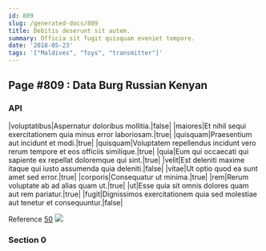```yaml
---
id: 809
slug: /generated-docs/809
title: Debitis deserunt sit autem.
summary: Officia sit fugit quisquam eveniet tempore.
date: '2018-05-23'
tags: '["Maldives", "Toys", "transmitter"]'
---
```


## Page #809 : Data Burg Russian Kenyan
### API

|voluptatibus|Aspernatur doloribus mollitia.|false|
|maiores|Et nihil sequi exercitationem quia minus error laboriosam.|true|
|quisquam|Praesentium aut incidunt et modi.|true|
|quisquam|Voluptatem repellendus incidunt vero rerum tempore et eos officiis similique.|true|
|quia|Eum qui occaecati qui sapiente ex repellat doloremque qui sint.|true|
|velit|Est deleniti maxime itaque qui iusto assumenda quia deleniti.|false|
|vitae|Ut optio quod ea sunt amet sed error.|true|
|corporis|Consequatur ut minima.|true|
|rem|Rerum voluptate ab ad alias quam ut.|true|
|ut|Esse quia sit omnis dolores quam aut rem pariatur.|true|
|fugit|Dignissimos exercitationem quia sed molestiae aut tenetur et consequuntur.|false|

Reference [50](/50)
![](/assets/cats-2.jpg)

### Section 0

